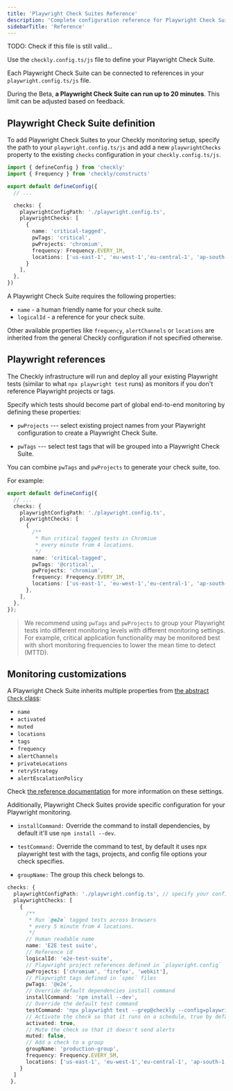```yaml
---
title: 'Playwright Check Suites Reference'
description: 'Complete configuration reference for Playwright Check Suites including all available options and examples.'
sidebarTitle: 'Reference'
---
```



<PlaywrightCheckSuiteBetaNote />

TODO: Check if this file is still valid...

Use the `checkly.config.ts/js` file to define your Playwright Check Suite.

Each Playwright Check Suite can be connected to references in your `playwright.config.ts/js` file.

During the Beta, **a Playwright Check Suite can run up to 20 minutes**. This limit can be adjusted based on feedback.

## Playwright Check Suite definition

To add Playwright Check Suites to your Checkly monitoring setup, specify the path to your `playwright.config.ts/js` and add a new `playwrightChecks` property to the existing `checks` configuration in your `checkly.config.ts/js`.

```typescript
import { defineConfig } from 'checkly'
import { Frequency } from 'checkly/constructs'

export default defineConfig({
  // ...

  checks: {
    playwrightConfigPath: './playwright.config.ts',
    playwrightChecks: [
      {
        name: 'critical-tagged',
        pwTags: 'critical',
        pwProjects: 'chromium',
        frequency: Frequency.EVERY_1M,
        locations: ['us-east-1', 'eu-west-1','eu-central-1', 'ap-south-1'],
      }
    ],
  },
})
```

A Playwright Check Suite requires the following properties:

* `name` - a human friendly name for your check suite.
* `logicalId` - a reference for your check suite.

Other available properties like `frequency`, `alertChannels` or `locations` are inherited from the general Checkly configuration if not specified otherwise.

## Playwright references

The Checkly infrastructure will run and deploy all your existing Playwright tests (similar to what `npx playwright test` runs) as monitors if you don't reference Playwright projects or tags.

Specify which tests should become part of global end-to-end monitoring by defining these properties:

* `pwProjects` --- select existing project names from your Playwright configuration to create a Playwright Check Suite.

* `pwTags` --- select test tags that will be grouped into a Playwright Check Suite.

You can combine `pwTags` and `pwProjects` to generate your check suite, too.

For example:

```typescript
export default defineConfig({
  // ...
  checks: {
    playwrightConfigPath: './playwright.config.ts',
    playwrightChecks: [
      {
        /**
         * Run critical tagged tests in Chromium
         * every minute from 4 locations.
         */
        name: 'critical-tagged',
        pwTags: '@critical',
        pwProjects: 'chromium',
        frequency: Frequency.EVERY_1M,
        locations: ['us-east-1', 'eu-west-1','eu-central-1', 'ap-south-1'],
      },
    ],
  },
});
```

> We recommend using `pwTags` and `pwProjects` to group your Playwright tests into different monitoring levels with different monitoring settings. For example, critical application functionality may be monitored best with short monitoring frequencies to lower the mean time to detect (MTTD).

## Monitoring customizations

A Playwright Check Suite inherits multiple properties from [the abstract `Check` class](/docs/cli/constructs-reference/#check):

- `name`
- `activated`
- `muted`
- `locations`
- `tags`
- `frequency`
- `alertChannels`
- `privateLocations`
- `retryStrategy`
- `alertEscalationPolicy`

Check [the reference documentation](/docs/cli/constructs-reference/#check) for more information on these settings.

Additionally, Playwright Check Suites provide specific configuration for your Playwright monitoring.

* `installCommand:` Override the command to install dependencies, by default it'll use `npm install --dev`.

* `testCommand:` Override the command to test, by default it uses npx playwright test with the tags, projects, and config file options your check specifies.

* `groupName:` The group this check belongs to.

```typescript
checks: {
  playwrightConfigPath: './playwright.config.ts', // specify your config file
  playwrightChecks: [
    {
      /**
       * Run `@e2e` tagged tests across browsers
       * every 5 minute from 4 locations.
       */
      // Human readable name
      name: 'E2E test suite',
      // Reference id
      logicalId: 'e2e-test-suite',
      // Playwright project references defined in `playwright.config`
      pwProjects: ['chromium', 'firefox', 'webkit'],
      // Playwright tags defined in `spec` files
      pwTags: '@e2e',
      // Override default dependencies install command
      installCommand: 'npm install --dev',
      // Override the default test command
      testCommand: 'npx playwright test --grep@checkly --config=playwright.foo.config.ts',
      // Activate the check so that it runs on a schedule, true by default
      activated: true,
      // Mute the check so that it doesn't send alerts
      muted: false,
      // Add a check to a group
      groupName: 'production-group',
      frequency: Frequency.EVERY_5M,
      locations: ['us-east-1', 'eu-west-1','eu-central-1', 'ap-south-1'],
    }
  ]
 },
```
